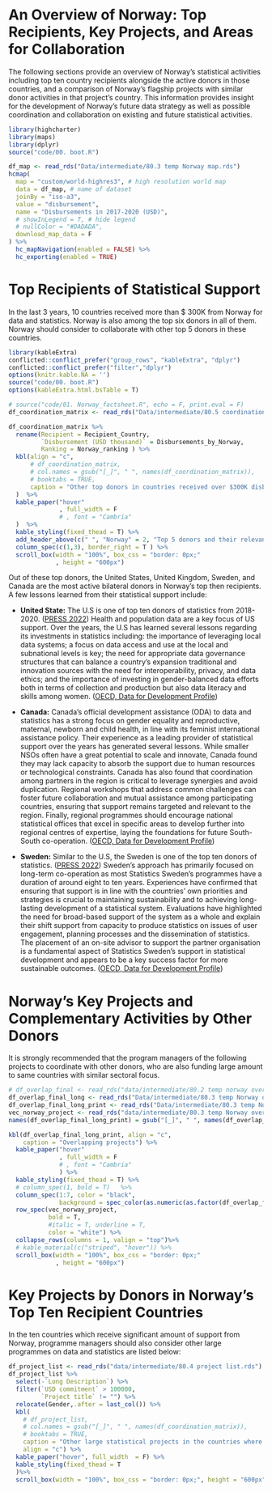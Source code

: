 # An Overview of Norway: Top Recipients, Key Projects, and Areas for Collaboration 

The following sections provide an overview of Norway’s statistical activities including top ten country recipients alongside the active donors in those countries, and a comparison of Norway’s flagship projects with similar donor activities in that project’s country. This information provides insight for the development of Norway’s future data strategy as well as possible coordination and collaboration on existing and future statistical activities. 


``` r
library(highcharter)
library(maps)
library(dplyr)
source("code/00. boot.R")

df_map <- read_rds("Data/intermediate/80.3 temp Norway map.rds")
hcmap(
  map = "custom/world-highres3", # high resolution world map
  data = df_map, # name of dataset
  joinBy = "iso-a3",
  value = "disbursement",
  name = "Disbursements in 2017-2020 (USD)",
  # showInLegend = T, # hide legend
  # nullColor = "#DADADA",
  download_map_data = F
) %>%
  hc_mapNavigation(enabled = FALSE) %>% 
  hc_exporting(enabled = TRUE)

```

# Top Recipients of Statistical Support

In the last 3 years, 10 countries received more than $ 300K from Norway for data and statistics. Norway is also among the top six donors in all of them. Norway should consider to collaborate with other top 5 donors in these countries. 

``` r
library(kableExtra)
conflicted::conflict_prefer("group_rows", "kableExtra", "dplyr")
conflicted::conflict_prefer("filter","dplyr")
options(knitr.kable.NA = '')
source("code/00. boot.R")
options(kableExtra.html.bsTable = T)

# source("code/01. Norway_factsheet.R", echo = F, print.eval = F)
df_coordination_matrix <- read_rds("Data/intermediate/80.5 coordination matrix.rds")

df_coordination_matrix %>% 
  rename(Recipient = Recipient_Country, 
         `Disbursement (USD thousand)` = Disbursements_by_Norway,
         Ranking = Norway_ranking ) %>% 
  kbl(align = "c", 
      # df_coordination_matrix, 
      # col.names = gsub("[_]", " ", names(df_coordination_matrix)), 
      # booktabs = TRUE,
      caption = "Other top donors in countries received over $300K disbursements from Norway in 2018-2020"
  )  %>%  
  kable_paper("hover"
              , full_width = F
              # , font = "Cambria"
  )  %>% 
  kable_styling(fixed_thead = T) %>%
  add_header_above(c(" ", "Norway" = 2, "Top 5 donors and their relevant disbursements v. Norway" = 5))%>%
  column_spec(c(1,3), border_right = T ) %>%
  scroll_box(width = "100%", box_css = "border: 0px;"
             , height = "600px") 


```

Out of these top donors, the United States, United Kingdom, Sweden, and Canada are the most active bilateral donors in Norway's top then recipients. A few lessons learned from their statistical support include:

* **United State:** The U.S is one of top ten donors of statistics from 2018-2020. ([PRESS 2022](https://www.oecd-ilibrary.org/sites/c3cfb353-en/1/4/1/index.html?itemId=/content/publication/c3cfb353-en&_csp_=281dfa109194f953c9d10eb236ea1a44&itemIGO=oecd&itemContentType=book#figure-d1e1538)) Health and population data are a key focus of US support. Over the years, the U.S has learned several lessons regarding its investments in statistics including: the importance of leveraging local data systems; a focus on data access and use at the local and subnational levels is key; the need for appropriate data governance structures that can balance a country’s expansion traditional and innovation sources with the need for interoperability, privacy, and data ethics; and the importance of investing in gender-balanced data efforts both in terms of collection and production but also data literacy and skills among women. ([OECD, Data for Development Profile](https://www.oecd-ilibrary.org/sites/84baa8f3-en/1/3/2/14/index.html?itemId=/content/publication/84baa8f3-en&_csp_=e37a72fa9d323403b8feae4f28b72657&itemIGO=oecd&itemContentType=book)) 

* **Canada:** Canada’s official development assistance (ODA) to data and statistics has a strong focus on gender equality and reproductive, maternal, newborn and child health, in line with its feminist international assistance policy. Their experience as a leading provider of statistical support over the years has generated several lessons. While smaller NSOs often have a great potential to scale and innovate, Canada found they may lack capacity to absorb the support due to human resources or technological constraints. Canada has also found that coordination among partners in the region is critical to leverage synergies and avoid duplication. Regional workshops that address common challenges can foster future collaboration and mutual assistance among participating countries, ensuring that support remains targeted and relevant to the region. Finally, regional programmes should encourage national statistical offices that excel in specific areas to develop further into regional centres of expertise, laying the foundations for future South-South co-operation. ([OECD, Data for Development Profile](https://www.oecd-ilibrary.org/sites/84baa8f3-en/1/3/2/14/index.html?itemId=/content/publication/84baa8f3-en&_csp_=e37a72fa9d323403b8feae4f28b72657&itemIGO=oecd&itemContentType=book)) 

* **Sweden:** Similar to the U.S, the Sweden is one of the top ten donors of statistics. ([PRESS 2022](https://www.oecd-ilibrary.org/sites/c3cfb353-en/1/4/1/index.html?itemId=/content/publication/c3cfb353-en&_csp_=281dfa109194f953c9d10eb236ea1a44&itemIGO=oecd&itemContentType=book#figure-d1e1538)) Sweden’s approach has primarily focused on long-term co-operation as most Statistics Sweden’s programmes have a duration of around eight to ten years. Experiences have confirmed that ensuring that support is in line with the countries’ own priorities and strategies is crucial to maintaining sustainability and to achieving long-lasting development of a statistical system.  Evaluations have highlighted the need for broad-based support of the system as a whole and explain their shift support from capacity to produce statistics on issues of user engagement, planning processes and the dissemination of statistics. The placement of an on-site advisor to support the partner organisation is a fundamental aspect of Statistics Sweden’s support in statistical development and appears to be a key success factor for more sustainable outcomes. ([OECD, Data for Development Profile](https://www.oecd-ilibrary.org/sites/84baa8f3-en/1/3/2/14/index.html?itemId=/content/publication/84baa8f3-en&_csp_=e37a72fa9d323403b8feae4f28b72657&itemIGO=oecd&itemContentType=book)) 


# Norway’s Key Projects and Complementary Activities by Other Donors

It is strongly recommended that the program managers of the following projects to coordinate with other donors, who are also funding large amount to same countries with similar sectoral focus.  


``` r

# df_overlap_final <- read_rds("data/intermediate/80.2 temp norway overlap.rds")
df_overlap_final_long <- read_rds("Data/intermediate/80.3 temp Norway overlaps long.rds")
df_overlap_final_long_print <- read_rds("Data/intermediate/80.3 temp Norway overlaps long print.rds")
vec_norway_project <- read_rds("data/intermediate/80.3 temp Norway overlaps vec Norway rows.rds")
names(df_overlap_final_long_print) = gsub("[_]", " ", names(df_overlap_final_long_print))

kbl(df_overlap_final_long_print, align = "c",  
    caption = "Overlapping projects") %>%
  kable_paper("hover"
              , full_width = F
              # , font = "Cambria"
              ) %>%
  kable_styling(fixed_thead = T) %>%
  # column_spec(1, bold = T)   %>%
  column_spec(1:7, color = "black",
              background = spec_color(as.numeric(as.factor(df_overlap_final_long$norway_project_number)), end = 0.5, alpha = 0.5)) %>%
  row_spec(vec_norway_project,
           bold = T,
           #italic = T, underline = T,
           color = "white") %>%
  collapse_rows(columns = 1, valign = "top")%>%
  # kable_material(c("striped", "hover")) %>% 
  scroll_box(width = "100%", box_css = "border: 0px;"
             , height = "600px") 


```


# Key Projects by Donors in Norway’s Top Ten Recipient Countries 

In the ten countries which receive significant amount of support from Norway, programme managers should also consider other large programmes on data and statistics are listed below:



``` r
df_project_list <- read_rds("data/intermediate/80.4 project list.rds")
df_project_list %>%
  select(-`Long Description`) %>% 
  filter(`USD commitment` > 100000, 
         `Project title` != "") %>% 
  relocate(Gender,.after = last_col()) %>% 
  kbl(
    # df_project_list, 
    # col.names = gsub("[_]", " ", names(df_coordination_matrix)), 
    # booktabs = TRUE,
    caption = "Other large statistical projects in the countries where Norway is also active", 
    align = "c") %>% 
  kable_paper("hover", full_width  = F) %>% 
  kable_styling(fixed_thead = T
  )%>%
  scroll_box(width = "100%", box_css = "border: 0px;", height = "600px")

```

